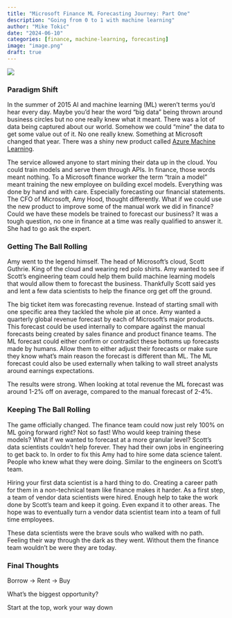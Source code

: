 ```yaml
---
title: "Microsoft Finance ML Forecasting Journey: Part One"
description: "Going from 0 to 1 with machine learning"
author: "Mike Tokic"
date: "2024-06-10"
categories: [finance, machine-learning, forecasting]
image: "image.png"
draft: true
---
```


![](./image.png)

### Paradigm Shift

In the summer of 2015 AI and machine learning (ML) weren't terms you'd hear every day. Maybe you'd hear the word "big data" being thrown around business circles but no one really knew what it meant. There was a lot of data being captured about our world. Somehow we could "mine" the data to get some value out of it. No one really knew. Something at Microsoft changed that year. There was a shiny new product called [Azure Machine Learning](https://techcrunch.com/2015/02/18/microsoft-officially-launches-azure-machine-learning-big-data-platform/?guccounter=1&guce_referrer=aHR0cHM6Ly93d3cuYmluZy5jb20v&guce_referrer_sig=AQAAAE95NY6ZC1q7S3u9eB-VRujlcx7hEFnu35ya9daztiyij3JgOLZWH9VqOfmNl6FuEi2KTbr67hu2aoyrIMUYcUGPoDhzEDsXRJ01LUAF0c-VUU_lHdUhGzLcW5FQYKZwXQJ93c3qzwocA3_WIi-5Z4VXcKJGnaD-1E40xMI6LRnB). 

The service allowed anyone to start mining their data up in the cloud. You could train models and serve them through APIs. In finance, those words meant nothing. To a Microsoft finance worker the term "train a model" meant training the new employee on building excel models. Everything was done by hand and with care. Especially forecasting our financial statements. The CFO of Microsoft, Amy Hood, thought differently. What if we could use the new product to improve some of the manual work we did in finance? Could we have these models be trained to forecast our business? It was a tough question, no one in finance at a time was really qualified to answer it. She had to go ask the expert. 

### Getting The Ball Rolling

Amy went to the legend himself. The head of Microsoft's cloud, Scott Guthrie. King of the cloud and wearing red polo shirts. Amy wanted to see if Scott's engineering team could help them build machine learning models that would allow them to forecast the business. Thankfully Scott said yes and lent a few data scientists to help the finance org get off the ground. 

The big ticket item was forecasting revenue. Instead of starting small with one specific area they tackled the whole pie at once. Amy wanted a quarterly global revenue forecast by each of Microsoft's major products. This forecast could be used internally to compare against the manual forecasts being created by sales finance and product finance teams. The ML forecast could either confirm or contradict these bottoms up forecasts made by humans. Allow them to either adjust their forecasts or make sure they know what's main reason the forecast is different than ML. The ML forecast could also be used externally when talking to wall street analysts around earnings expectations. 

The results were strong. When looking at total revenue the ML forecast was around 1-2% off on average, compared to the manual forecast of 2-4%. 

### Keeping The Ball Rolling

The game officially changed. The finance team could now just rely 100% on ML going forward right? Not so fast! Who would keep training these models? What if we wanted to forecast at a more granular level? Scott's data scientists couldn't help forever. They had their own jobs in engineering to get back to. In order to fix this Amy had to hire some data science talent. People who knew what they were doing. Similar to the engineers on Scott's team. 

Hiring your first data scientist is a hard thing to do. Creating a career path for them in a non-technical team like finance makes it harder. As a first step, a team of vendor data scientists were hired. Enough help to take the work done by Scott's team and keep it going. Even expand it to other areas. The hope was to eventually turn a vendor data scientist team into a team of full time employees. 

These data scientists were the brave souls who walked with no path. Feeling their way through the dark as they went. Without them the finance team wouldn't be were they are today. 

### Final Thoughts

Borrow -> Rent -> Buy

What's the biggest opportunity? 

Start at the top, work your way down
